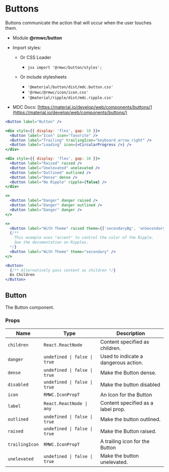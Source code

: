 # Buttons

Buttons communicate the action that will occur when the user touches them.

- Module **@rmwc/button**
- Import styles:

  - Or CSS Loader

    - `jsx import '@rmwc/button/styles';`

  - Or include stylesheets
    - `'@material/button/dist/mdc.button.css'`
    - `'@rmwc/@rmwc/icon/icon.css'`
    - `'@material/ripple/dist/mdc.ripple.css'`

- MDC Docs: [https://material.io/develop/web/components/buttons/](https://material.io/develop/web/components/buttons/)

```jsx live
<Button label="Button" />
```

```jsx live
<div style={{ display: 'flex', gap: 10 }}>
  <Button label="Icon" icon="favorite" />
  <Button label="Trailing" trailingIcon="keyboard_arrow_right" />
  <Button label="Loading" icon={<CircularProgress />} />
</div>
```

```jsx live
<div style={{ display: 'flex', gap: 10 }}>
  <Button label="Raised" raised />
  <Button label="Unelevated" unelevated />
  <Button label="Outlined" outlined />
  <Button label="Dense" dense />
  <Button label="No Ripple" ripple={false} />
</div>
```

```jsx live
<>
  <Button label="Danger" danger raised />
  <Button label="Danger" danger outlined />
  <Button label="Danger" danger />
</>
```

```jsx live
<>
  <Button label="With Theme" raised theme={['secondaryBg', 'onSecondary']} />
  {/**
    This example uses "accent" to control the color of the Ripple.
    See the documentation on Ripples.
  */}
  <Button label="With Theme" theme="secondary" />
</>
```

```jsx live
<Button>
  {/** Alternatively pass content as children */}
  As Children
</Button>
```

## Button

The Button component.

### Props

| Name           | Type                         | Description                          |
| -------------- | ---------------------------- | ------------------------------------ |
| `children`     | `React.ReactNode`            | Content specified as children.       |
| `danger`       | `undefined \| false \| true` | Used to indicate a dangerous action. |
| `dense`        | `undefined \| false \| true` | Make the Button dense.               |
| `disabled`     | `undefined \| false \| true` | Make the button disabled             |
| `icon`         | `RMWC.IconPropT`             | An Icon for the Button               |
| `label`        | `React.ReactNode \| any`     | Content specified as a label prop.   |
| `outlined`     | `undefined \| false \| true` | Make the button outlined.            |
| `raised`       | `undefined \| false \| true` | Make the Button raised.              |
| `trailingIcon` | `RMWC.IconPropT`             | A trailing icon for the Button       |
| `unelevated`   | `undefined \| false \| true` | Make the button unelevated.          |
